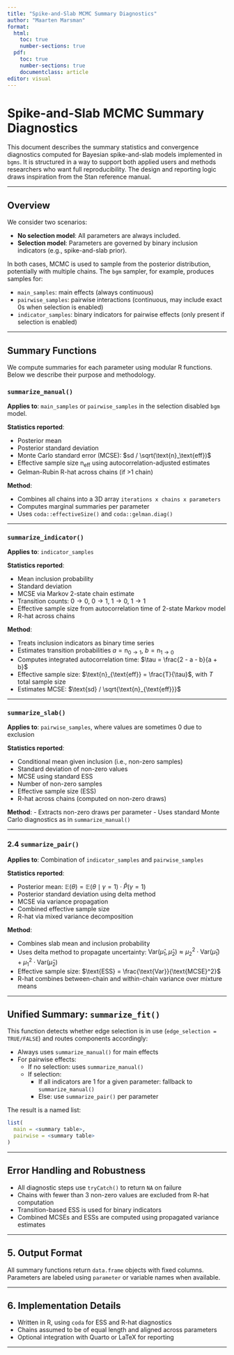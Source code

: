 ```yaml
---
title: "Spike-and-Slab MCMC Summary Diagnostics"
author: "Maarten Marsman"
format:
  html:
    toc: true
    number-sections: true
  pdf:
    toc: true
    number-sections: true
    documentclass: article
editor: visual
---
```


# Spike-and-Slab MCMC Summary Diagnostics

This document describes the summary statistics and convergence diagnostics computed for Bayesian spike-and-slab models implemented in `bgms`. It is structured in a way to support both applied users and methods researchers who want full reproducibility. The design and reporting logic draws inspiration from the Stan reference manual.

------------------------------------------------------------------------

## Overview

We consider two scenarios:

-   **No selection model**: All parameters are always included.
-   **Selection model**: Parameters are governed by binary inclusion indicators (e.g., spike-and-slab prior).

In both cases, MCMC is used to sample from the posterior distribution, potentially with multiple chains. The `bgm` sampler, for example, produces samples for:

-   `main_samples`: main effects (always continuous)
-   `pairwise_samples`: pairwise interactions (continuous, may include exact 0s when selection is enabled)
-   `indicator_samples`: binary indicators for pairwise effects (only present if selection is enabled)

------------------------------------------------------------------------

## Summary Functions

We compute summaries for each parameter using modular R functions. Below we describe their purpose and methodology.

### `summarize_manual()`

**Applies to**: `main_samples` or `pairwise_samples` in the selection disabled `bgm` model.

**Statistics reported**: 

- Posterior mean 
- Posterior standard deviation 
- Monte Carlo standard error (MCSE): $sd / \sqrt(\text{n}_\text{eff})$ 
- Effective sample size $\text{n}_\text{eff}$ using autocorrelation-adjusted estimates 
- Gelman-Rubin R-hat across chains (if >1 chain)

**Method**: 

- Combines all chains into a 3D array `iterations x chains x parameters` 
- Computes marginal summaries per parameter 
- Uses `coda::effectiveSize()` and `coda::gelman.diag()`

------------------------------------------------------------------------

### `summarize_indicator()`

**Applies to**: `indicator_samples`

**Statistics reported**: 

- Mean inclusion probability 
- Standard deviation 
- MCSE via Markov 2-state chain estimate 
- Transition counts: $0 \rightarrow 0$, $0 \rightarrow 1$, $1 \rightarrow 0$, $1 \rightarrow 1$ 
- Effective sample size from autocorrelation time of 2-state Markov model 
- R-hat across chains

**Method**: 

- Treats inclusion indicators as binary time series 
- Estimates transition probabilities $a = \text{n}_{0 \rightarrow 1}$, $b = \text{n}_{1 \rightarrow 0}$ 
- Computes integrated autocorrelation time: $\tau = \frac{2 - a - b}{a + b}$ 
- Effective sample size: $\text{n}_{\text{eff}} = \frac{T}{\tau}$, with $T$ total sample size 
- Estimates MCSE: $\text{sd} / \sqrt{\text{n}_{\text{eff}}}$

------------------------------------------------------------------------

### `summarize_slab()`

**Applies to**: `pairwise_samples`, where values are sometimes 0 due to exclusion

**Statistics reported**: 

- Conditional mean given inclusion (i.e., non-zero samples) 
- Standard deviation of non-zero values 
- MCSE using standard ESS 
- Number of non-zero samples 
- Effective sample size (ESS) 
- R-hat across chains (computed on non-zero draws)

**Method**: 
- Extracts non-zero draws per parameter 
- Uses standard Monte Carlo diagnostics as in `summarize_manual()`

------------------------------------------------------------------------

### 2.4 `summarize_pair()`

**Applies to**: Combination of `indicator_samples` and `pairwise_samples`

**Statistics reported**: 

- Posterior mean: $\mathbb{E}(\theta) = \mathbb{E}(\theta \mid \gamma = 1) \cdot \hat{P}(\gamma = 1)$ 
- Posterior standard deviation using delta method 
- MCSE via variance propagation 
- Combined effective sample size 
- R-hat via mixed variance decomposition

**Method**: 

- Combines slab mean and inclusion probability 
- Uses delta method to propagate uncertainty: $\text{Var}(\hat{\mu}_1, \hat{\mu}_2) \approx \mu_2^2 \cdot \text{Var}(\hat{\mu}_1) + \mu_1^2 \cdot \text{Var}(\hat{\mu}_2)$ 
- Effective sample size: $\text{ESS} = \frac{\text{Var}}{\text{MCSE}^2}$
- R-hat combines between-chain and within-chain variance over mixture means

------------------------------------------------------------------------

## Unified Summary: `summarize_fit()`

This function detects whether edge selection is in use (`edge_selection = TRUE/FALSE`) and routes components accordingly:

-   Always uses `summarize_manual()` for main effects
-   For pairwise effects:
    -   If no selection: uses `summarize_manual()`
    -   If selection:
        -   If all indicators are 1 for a given parameter: fallback to `summarize_manual()`
        -   Else: use `summarize_pair()` per parameter

The result is a named list:

``` r
list(
  main = <summary table>,
  pairwise = <summary table>
)
```

------------------------------------------------------------------------

## Error Handling and Robustness

-   All diagnostic steps use `tryCatch()` to return `NA` on failure
-   Chains with fewer than 3 non-zero values are excluded from R-hat computation
-   Transition-based ESS is used for binary indicators
-   Combined MCSEs and ESSs are computed using propagated variance estimates

------------------------------------------------------------------------

## 5. Output Format

All summary functions return `data.frame` objects with fixed columns. Parameters are labeled using `parameter` or variable names when available.

------------------------------------------------------------------------

## 6. Implementation Details

-   Written in R, using `coda` for ESS and R-hat diagnostics
-   Chains assumed to be of equal length and aligned across parameters
-   Optional integration with Quarto or LaTeX for reporting

------------------------------------------------------------------------
